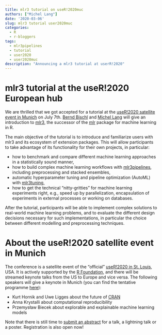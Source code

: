 ```yaml
---
title: mlr3 tutorial on useR!2020muc
authors: ["Michel Lang"]
date: '2020-03-06'
slug: mlr3 tutorial user2020muc
categories:
  - R
  - r-bloggers
tags:
  - mlr3pipelines
  - tutorial
  - user2020
  - user2020muc
description: "Announcing a mlr3 tutorial at userR!2020"
---
```


# mlr3 tutorial at the useR!2020 European hub

We are thrilled that we got accepted for a tutorial at the [useR!2020 satellite event in Munich](https://user2020muc.r-project.org/) on July 7th.
[Bernd Bischl](https://twitter.com/BBischl) and [Michel Lang](https://twitter.com/michellangts) will give an introduction to [mlr3](https://mlr3.mlr-org.com), the successor of the [mlr](https://mlr3.mlr-org.com) package for machine learning in R.


The main objective of the tutorial is to introduce and familiarize users with mlr3 and its ecosystem of extension packages.
This will allow participants to take advantage of its functionality for their own projects, in particular:

* how to benchmark and compare different machine learning approaches in a statistically sound manner,
* how to build complex machine learning workflows with [mlr3pipelines](https://mlr3pipelines.mlr-org.com/), including preprocessing and stacked ensembles,
* automatic hyperparameter tuning and pipeline optimization (AutoML) with [mlr3tuning](https://mlr3tuning.mlr-org.com/),
* how to get the technical "nitty-gritties" for machine learning experiments right, e.g., speed up by parallelization, encapsulation of experiments in external processes or working on databases.

After the tutorial, participants will be able to implement complex solutions to real-world machine learning problems, and to evaluate the different design decisions necessary for such implementations, in particular the choice between different modelling and preprocessing techniques.


# About the useR!2020 satellite event in Munich

The conference is a satellite event of the "official" [useR!2020 in St. Louis](https://user2020.r-project.org/), USA.
It is actively supported by the [R Foundation](https://www.r-project.org/foundation/), and there will be streamed keynote talks from the US to Europe and vice versa.
The following speakers will give a keynote in Munich (you can find the tentative programme [here](https://user2020muc.r-project.org/programme/)):

* Kurt Hornik and Uwe Ligges about the future of [CRAN](https://cran.r-project.org/)
* Anna Krystalli about computational reproducibility
* Przemysław Biecek about explorable and explainable machine learning models

Note that there is still time to [submit an abstract](https://user2020muc.r-project.org/participation/) for a talk, a lightning talk or a poster.
Registration is also open now!
